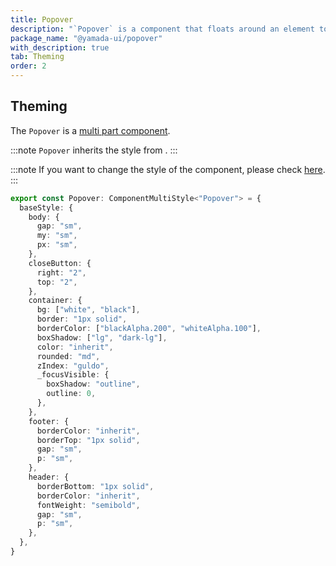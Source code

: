 ```yaml
---
title: Popover
description: "`Popover` is a component that floats around an element to display information."
package_name: "@yamada-ui/popover"
with_description: true
tab: Theming
order: 2
---
```


## Theming

The `Popover` is a [multi part component](/styled-system/theming/component-styles#multi-part-components).

:::note
`Popover` inherits the style from .
:::

:::note
If you want to change the style of the component, please check [here](/styled-system/theming/customize-theme#changing-the-style-of-components).
:::

```ts
export const Popover: ComponentMultiStyle<"Popover"> = {
  baseStyle: {
    body: {
      gap: "sm",
      my: "sm",
      px: "sm",
    },
    closeButton: {
      right: "2",
      top: "2",
    },
    container: {
      bg: ["white", "black"],
      border: "1px solid",
      borderColor: ["blackAlpha.200", "whiteAlpha.100"],
      boxShadow: ["lg", "dark-lg"],
      color: "inherit",
      rounded: "md",
      zIndex: "guldo",
      _focusVisible: {
        boxShadow: "outline",
        outline: 0,
      },
    },
    footer: {
      borderColor: "inherit",
      borderTop: "1px solid",
      gap: "sm",
      p: "sm",
    },
    header: {
      borderBottom: "1px solid",
      borderColor: "inherit",
      fontWeight: "semibold",
      gap: "sm",
      p: "sm",
    },
  },
}
```
